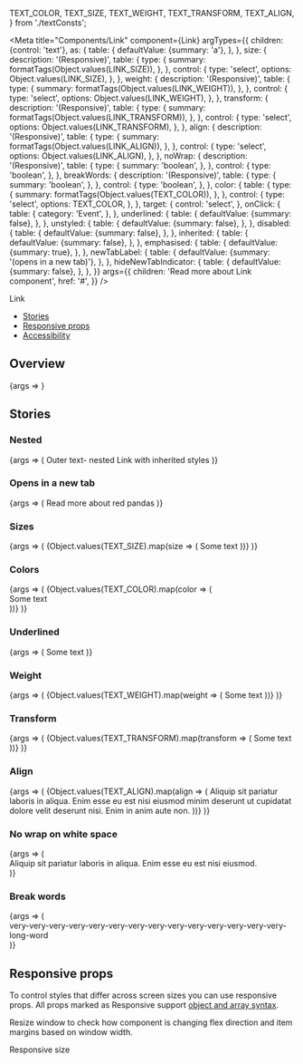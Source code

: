   TEXT_COLOR,
  TEXT_SIZE,
  TEXT_WEIGHT,
  TEXT_TRANSFORM,
  TEXT_ALIGN,
} from './textConsts';

<Meta
  title="Components/Link"
  component={Link}
  argTypes={{
    children: {control: 'text'},
    as: {
      table: {
        defaultValue: {summary: 'a'},
      },
    },
    size: {
      description: '(Responsive)',
      table: {
        type: {
          summary: formatTags(Object.values(LINK_SIZE)),
        },
      },
      control: {
        type: 'select',
        options: Object.values(LINK_SIZE),
      },
    },
    weight: {
      description: '(Responsive)',
      table: {
        type: {
          summary: formatTags(Object.values(LINK_WEIGHT)),
        },
      },
      control: {
        type: 'select',
        options: Object.values(LINK_WEIGHT),
      },
    },
    transform: {
      description: '(Responsive)',
      table: {
        type: {
          summary: formatTags(Object.values(LINK_TRANSFORM)),
        },
      },
      control: {
        type: 'select',
        options: Object.values(LINK_TRANSFORM),
      },
    },
    align: {
      description: '(Responsive)',
      table: {
        type: {
          summary: formatTags(Object.values(LINK_ALIGN)),
        },
      },
      control: {
        type: 'select',
        options: Object.values(LINK_ALIGN),
      },
    },
    noWrap: {
      description: '(Responsive)',
      table: {
        type: {
          summary: 'boolean',
        },
      },
      control: {
        type: 'boolean',
      },
    },
    breakWords: {
      description: '(Responsive)',
      table: {
        type: {
          summary: 'boolean',
        },
      },
      control: {
        type: 'boolean',
      },
    },
    color: {
      table: {
        type: {
          summary: formatTags(Object.values(TEXT_COLOR)),
        },
      },
      control: {
        type: 'select',
        options: TEXT_COLOR,
      },
    },
    target: {
      control: 'select',
    },
    onClick: {
      table: {
        category: 'Event',
      },
    },
    underlined: {
      table: {
        defaultValue: {summary: false},
      },
    },
    unstyled: {
      table: {
        defaultValue: {summary: false},
      },
    },
    disabled: {
      table: {
        defaultValue: {summary: false},
      },
    },
    inherited: {
      table: {
        defaultValue: {summary: false},
      },
    },
    emphasised: {
      table: {
        defaultValue: {summary: true},
      },
    },
    newTabLabel: {
      table: {
        defaultValue: {summary: '(opens in a new tab)'},
      },
    },
    hideNewTabIndicator: {
      table: {
        defaultValue: {summary: false},
      },
    },
  }}
  args={{
    children: 'Read more about Link component',
    href: '#',
  }}
/>

<PageHeader>Link</PageHeader>

- [Stories](#stories)
- [Responsive props](#responsive-props)
- [Accessibility](#accessibility)

## Overview

<Canvas>
  <Story name="Default">{args => <Link {...args} />}</Story>
</Canvas>

<ArgsTable story="Default" />

## Stories

### Nested

<Canvas>
  <Story name="Nested">
    {args => (
      <Text type="h2" color={TEXT_COLOR['text-red-60']}>
        Outer text-
        <Link as="button" inherited {...args}>
          nested Link with inherited styles
        </Link>
      </Text>
    )}
  </Story>
</Canvas>

### Opens in a new tab

<Canvas>
  <Story name="Open in a new tab">
    {args => (
      <Link
        href="https://en.wikipedia.org/wiki/Red_panda"
        target="_blank"
        {...args}
      >
        Read more about red pandas
      </Link>
    )}
  </Story>
</Canvas>

### Sizes

<Canvas>
  <Story name="Sizes">
    {args => (
      <Flex direction="column">
        {Object.values(TEXT_SIZE).map(size => (
          <StoryVariant label={`size - ${size}`} key={size}>
            <Link {...args} size={size}>
              Some text
            </Link>
          </StoryVariant>
        ))}
      </Flex>
    )}
  </Story>
</Canvas>

### Colors

<Canvas>
  <Story name="Colors">
    {args => (
      <Flex direction="column">
        {Object.values(TEXT_COLOR).map(color => (
          <StoryVariant label={`color - ${color}`} key={color}>
            <div
              style={{backgroundColor: color === 'text-white' ? '#c3d1dd' : ''}}
            >
              <Link {...args} color={color}>
                Some text
              </Link>
            </div>
          </StoryVariant>
        ))}
      </Flex>
    )}
  </Story>
</Canvas>

### Underlined

<Canvas>
  <Story name="Underlined">
    {args => (
      <Link {...args} underlined>
        Some text
      </Link>
    )}
  </Story>
</Canvas>

### Weight

<Canvas>
  <Story name="Weight">
    {args => (
      <Flex direction="column">
        {Object.values(TEXT_WEIGHT).map(weight => (
          <StoryVariant label={`weight - ${weight}`} key={weight}>
            <Link {...args} weight={weight}>
              Some text
            </Link>
          </StoryVariant>
        ))}
      </Flex>
    )}
  </Story>
</Canvas>

### Transform

<Canvas>
  <Story name="Transform">
    {args => (
      <Flex direction="column">
        {Object.values(TEXT_TRANSFORM).map(transform => (
          <StoryVariant label={`transform - ${transform}`} key={transform}>
            <Link {...args} transform={transform}>
              Some text
            </Link>
          </StoryVariant>
        ))}
      </Flex>
    )}
  </Story>
</Canvas>

### Align

<Canvas>
  <Story name="Align">
    {args => (
      <Flex direction="column">
        {Object.values(TEXT_ALIGN).map(align => (
          <StoryVariant label={`align - ${align}`} key={align} width={400}>
            <Link {...args} align={align} style={{display: 'block'}}>
              Aliquip sit pariatur laboris in aliqua. Enim esse eu est nisi
              eiusmod minim deserunt ut cupidatat dolore velit deserunt nisi.
              Enim in anim aute non.
            </Link>
          </StoryVariant>
        ))}
      </Flex>
    )}
  </Story>
</Canvas>

### No wrap on white space

<Canvas>
  <Story name="White space no wrap">
    {args => (
      <div style={{border: '1px solid gray', width: '400px'}}>
        <Link {...args} noWrap>
          Aliquip sit pariatur laboris in aliqua. Enim esse eu est nisi eiusmod.
        </Link>
      </div>
    )}
  </Story>
</Canvas>

### Break words

<Canvas>
  <Story name="Break words">
    {args => (
      <div style={{border: '1px solid gray', width: '400px'}}>
        <Link {...args} breakWords>
          very-very-very-very-very-very-very-very-very-very-very-very-very-very-long-word
        </Link>
      </div>
    )}
  </Story>
</Canvas>

## Responsive props

To control styles that differ across screen sizes you can use responsive props. All props marked as Responsive support [object and array syntax](/story/foundation-✨-responsive-props--page).

Resize window to check how component is changing flex direction and item margins based on window width.

<Canvas>
  <Link
    size={[LINK_SIZE.SMALL, LINK_SIZE.MEDIUM, null, LINK_SIZE.LARGE]}
    weight={[LINK_WEIGHT.REGULAR, LINK_WEIGHT.BOLD]}
  >
    Responsive size
  </Link>
</Canvas>

<LinkA11y />
